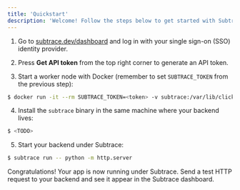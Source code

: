 ```yaml
---
title: 'Quickstart'
description: 'Welcome! Follow the steps below to get started with Subtrace.'
---
```


1. Go to [subtrace.dev/dashboard](https://subtrace.dev/dashboard) and log in with your single sign-on (SSO) identity provider.

2. Press **Get API token** from the top right corner to generate an API token.

3. Start a worker node with Docker (remember to set `SUBTRACE_TOKEN` from the previous step):

```bash
$ docker run -it --rm SUBTRACE_TOKEN=<token> -v subtrace:/var/lib/clickhouse subtrace.dev/worker:latest
```

4. Install the `subtrace` binary in the same machine where your backend lives:

```bash
$ <TODO>
```

5. Start your backend under Subtrace:

```bash
$ subtrace run -- python -m http.server
```

Congratulations! Your app is now running under Subtrace. Send a test HTTP
request to your backend and see it appear in the Subtrace dashboard.
